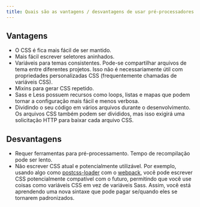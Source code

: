 ```yaml
---
title: Quais são as vantagens / desvantagens de usar pré-processadores CSS?
---
```


## Vantagens

- O CSS é fica mais fácil de ser mantido.
- Mais fácil escrever seletores aninhados.
- Variáveis para temas consistentes. Pode-se compartilhar arquivos de tema entre diferentes projetos. Isso não é necessariamente útil com propriedades personalizadas CSS (frequentemente chamadas de variáveis CSS).
- Mixins para gerar CSS repetido.
- Sass e Less possuem recursos como loops, listas e mapas que podem tornar a configuração mais fácil e menos verbosa.
- Dividindo o seu código em vários arquivos durante o desenvolvimento. Os arquivos CSS também podem ser divididos, mas isso exigirá uma solicitação HTTP para baixar cada arquivo CSS.

## Desvantagens

- Requer ferramentas para pré-processamento. Tempo de recompilação pode ser lento.
- Não escrever CSS atual e potencialmente utilizável. Por exemplo, usando algo como [postcss-loader](https://github.com/postcss/postcss-loader) com o [webpack](https://webpack.js.org/), você pode escrever CSS potencialmente compatível com o futuro, permitindo que você use coisas como variáveis CSS em vez de variáveis Sass. Assim, você está aprendendo uma nova sintaxe que pode pagar se/quando eles se tornarem padronizados.
